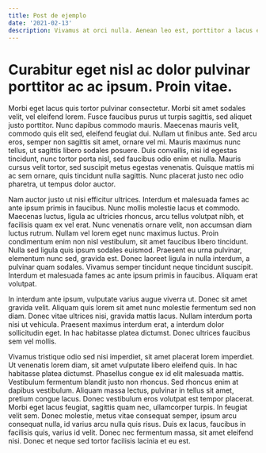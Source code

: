 ```yaml
---
title: Post de ejemplo
date: '2021-02-13'
description: Vivamus at orci nulla. Aenean leo est, porttitor a lacus et, volutpat hendrerit neque. Sed quis ipsum scelerisque turpis volutpat rutrum. Etiam facilisis tellus felis, ut rutrum nisi vehicula vel. Duis pharetra tincidunt libero sit amet posuere. Morbi id semper ipsum, ut gravida justo. Orci varius natoque penatibus et magnis dis parturient montes, nascetur ridiculus mus. Aliquam erat volutpat. In diam orci, sollicitudin a pharetra fermentum, scelerisque sit amet sapien. Ut at euismod urna. Ut erat nisi, pellentesque quis magna vel, rhoncus scelerisque mi. Vestibulum mollis ante ut scelerisque hendrerit. Ut eget pharetra urna, vel varius augue. Pellentesque scelerisque laoreet volutpat. In arcu enim, tristique at nibh in, dapibus dictum lorem.
---
```


# Curabitur eget nisl ac dolor pulvinar porttitor ac ac ipsum. Proin vitae.

Morbi eget lacus quis tortor pulvinar consectetur. Morbi sit amet sodales velit, vel eleifend lorem. Fusce faucibus purus ut turpis sagittis, sed aliquet justo porttitor. Nunc dapibus commodo mauris. Maecenas mauris velit, commodo quis elit sed, eleifend feugiat dui. Nullam ut finibus ante. Sed arcu eros, semper non sagittis sit amet, ornare vel mi. Mauris maximus nunc tellus, ut sagittis libero sodales posuere. Duis convallis, nisi id egestas tincidunt, nunc tortor porta nisl, sed faucibus odio enim et nulla. Mauris cursus velit tortor, sed suscipit metus egestas venenatis. Quisque mattis mi ac sem ornare, quis tincidunt nulla sagittis. Nunc placerat justo nec odio pharetra, ut tempus dolor auctor.

Nam auctor justo ut nisi efficitur ultrices. Interdum et malesuada fames ac ante ipsum primis in faucibus. Nunc mollis molestie lacus et commodo. Maecenas luctus, ligula ac ultricies rhoncus, arcu tellus volutpat nibh, et facilisis quam ex vel erat. Nunc venenatis ornare velit, non accumsan diam luctus rutrum. Nullam vel lorem eget nunc maximus luctus. Proin condimentum enim non nisl vestibulum, sit amet faucibus libero tincidunt. Nulla sed ligula quis ipsum sodales euismod. Praesent eu urna pulvinar, elementum nunc sed, gravida est. Donec laoreet ligula in nulla interdum, a pulvinar quam sodales. Vivamus semper tincidunt neque tincidunt suscipit. Interdum et malesuada fames ac ante ipsum primis in faucibus. Aliquam erat volutpat.

In interdum ante ipsum, vulputate varius augue viverra ut. Donec sit amet gravida velit. Aliquam quis lorem sit amet nunc molestie fermentum sed non diam. Donec vitae ultrices nisi, gravida mattis lacus. Nullam interdum porta nisi ut vehicula. Praesent maximus interdum erat, a interdum dolor sollicitudin eget. In hac habitasse platea dictumst. Donec ultrices faucibus sem vel mollis.

Vivamus tristique odio sed nisi imperdiet, sit amet placerat lorem imperdiet. Ut venenatis lorem diam, sit amet vulputate libero eleifend quis. In hac habitasse platea dictumst. Phasellus congue ex id elit malesuada mattis. Vestibulum fermentum blandit justo non rhoncus. Sed rhoncus enim at dapibus vestibulum. Aliquam massa lectus, pulvinar in tellus sit amet, pretium congue lacus. Donec vestibulum eros volutpat est tempor placerat. Morbi eget lacus feugiat, sagittis quam nec, ullamcorper turpis. In feugiat velit sem. Donec molestie, metus vitae consequat semper, ipsum arcu consequat nulla, id varius arcu nulla quis risus. Duis ex lacus, faucibus in facilisis quis, varius id velit. Donec nec fermentum massa, sit amet eleifend nisi. Donec et neque sed tortor facilisis lacinia et eu est.
